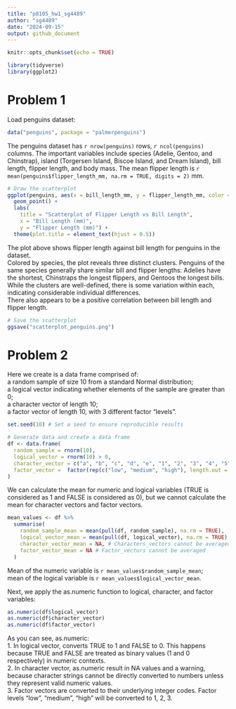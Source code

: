 ```yaml
---
title: "p8105_hw1_sg4489"
author: "sg4489"
date: "2024-09-15"
output: github_document
---
```


```r
knitr::opts_chunk$set(echo = TRUE)
```

```r
library(tidyverse)
library(ggplot2)
```

# Problem 1

Load penguins dataset:  

```r
data("penguins", package = "palmerpenguins")
```

The penguins dataset has `r nrow(penguins)` rows, `r ncol(penguins)` columns. The important variables include species (Adelie, Gentoo, and Chinstrap), island (Torgersen Island, Biscoe Island, and Dream Island), bill length, flipper length, and body mass. The mean flipper length is `r mean(penguins$flipper_length_mm, na.rm = TRUE, digits = 2)` mm.  

```r
# Draw the scatterplot
ggplot(penguins, aes(x = bill_length_mm, y = flipper_length_mm, color = species)) +
  geom_point() +
  labs(
    title = "Scatterplot of Flipper Length vs Bill Length",
    x = "Bill Length (mm)", 
    y = "Flipper Length (mm)") +
  theme(plot.title = element_text(hjust = 0.5))
```

The plot above shows flipper length against bill length for penguins in the dataset.  
Colored by species, the plot reveals three distinct clusters. Penguins of the same species generally share similar bill and flipper lengths: Adelies have the shortest, Chinstraps the longest flippers, and Gentoos the longest bills. While the clusters are well-defined, there is some variation within each, indicating considerable individual differences.  
There also appears to be a positive correlation between bill length and flipper length.  

```r
# Save the scatterplot
ggsave("scatterplot_penguins.png")
```

# Problem 2

Here we create is a data frame comprised of:  
a random sample of size 10 from a standard Normal distribution;  
a logical vector indicating whether elements of the sample are greater than 0;  
a character vector of length 10;  
a factor vector of length 10, with 3 different factor “levels”.  

```r
set.seed(10) # Set a seed to ensure reproducible results

# Generate data and create a data frame
df <- data.frame(
  random_sample = rnorm(10),
  logical_vector = rnorm(10) > 0,
  character_vector = c("a", "b", "c", "d", "e", "1", "2", "3", "4", "5"),
  factor_vector =  factor(rep(c("low", "medium", "high"), length.out = 10))
)
```

We can calculate the mean for numeric and logical variables (TRUE is considered as 1 and FALSE is considered as 0), but we cannot calculate the mean for character vectors and factor vectors. 

```r
mean_values <- df %>%
  summarise(
    random_sample_mean = mean(pull(df, random_sample), na.rm = TRUE),
    logical_vector_mean = mean(pull(df, logical_vector), na.rm = TRUE),
    character_vector_mean = NA, # Characters_vectors cannot be averaged
    factor_vector_mean = NA # Factor_vectors cannot be averaged
  )
```

Mean of the numeric variable is `r mean_values$random_sample_mean`;  
mean of the logical variable is `r mean_values$logical_vector_mean`.  

Next, we apply the as.numeric function to logical, character, and factor variables:  

```r
as.numeric(df$logical_vector) 
as.numeric(df$character_vector)
as.numeric(df$factor_vector)
```

As you can see, as.numeric:  
1. In logical vector, converts TRUE to 1 and FALSE to 0. This happens because TRUE and FALSE are treated as binary values (1 and 0 respectively) in numeric contexts.  
2. In character vector, as.numeric result in NA values and a warning, because character strings cannot be directly converted to numbers unless they represent valid numeric values.  
3. Factor vectors are converted to their underlying integer codes. Factor levels "low", "medium", "high" will be converted to 1, 2, 3.  

